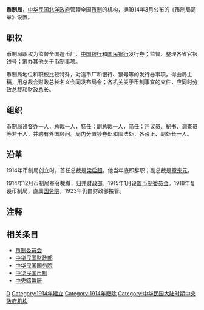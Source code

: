 '''币制局'''，[[中华民国|中华民国]][[北洋政府|北洋政府]]管理全国[[币制|币制]]的机构，据1914年3月公布的《币制局简章》设置。

==职权==
币制局职权为监督全国造币厂、[[中国银行|中国银行]]和[[国民银行|国民银行]]发行券；监督、整理各省官银钱号；筹办其他关于币制事项。

币制局地位和职权比较特殊，对造币厂和银行、银号等的发行券事项，得由局主稿，用总裁合财政总长名义会同发布局令；各机关关于币制事宜的文件，应同时分致总裁和财政总长。

==组织==
币制局设督办一人，总裁一人，特任；副总裁一人，简任；评议员、秘书、调查员等若干人，并聘有外国顾问。局内分置钞券处和圜法处，各设正、副处长一人。

==沿革==
1914年币制局创立时，首任总裁是[[梁启超|梁启超]]，他当年底即辞职；副总裁是[[章宗元|章宗元]]。

1914年12月币制局奉令裁撤，归并[[中华民国财政部|财政部]]。1915年1月设置[[币制委员会|币制委员会]]。1918年复设币制局，直属[[中华民国国务院|国务院]]，1923年仍由财政部接管。

==注释==
{{wikisource|币制局简章}}
{{reflist}}

==相关条目==
*[[币制委员会|币制委员会]]
*[[中华民国财政部|中华民国财政部]]
*[[中华民国国务院|中华民国国务院]]
*[[中华民国币制|中华民国币制]]
*[[中央鑄幣廠|中央鑄幣廠]]

[[Category:中華民國財政部|D]]
[[Category:1914年建立|Category:1914年建立]]
[[Category:1914年廢除|Category:1914年廢除]]
[[Category:中华民国大陆时期中央政府机构|Category:中华民国大陆时期中央政府机构]]